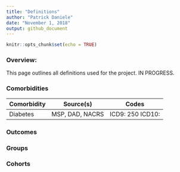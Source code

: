 ```yaml
---
title: "Definitions"
author: "Patrick Daniele"
date: "November 1, 2018"
output: github_document
---
```


```r
knitr::opts_chunk$set(echo = TRUE)
```

### Overview:

This page outlines all definitions used for the project. IN PROGRESS.

### Comorbidities

| Comorbidity               | Source(s)     | Codes | 
|---------------------------|:-------------:|-------|
|Diabetes                   |MSP, DAD, NACRS|ICD9: 250 ICD10: |




### Outcomes


### Groups


### Cohorts
